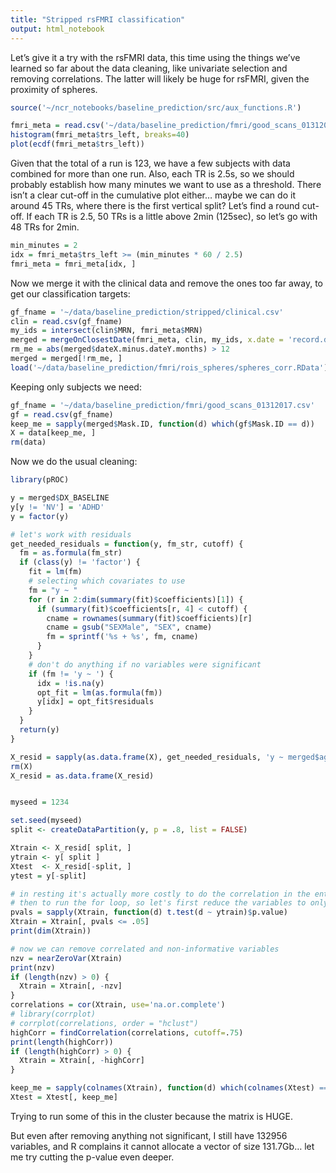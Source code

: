 ```yaml
---
title: "Stripped rsFMRI classification"
output: html_notebook
---
```


Let's give it a try with the rsFMRI data, this time using the things we've learned so far about the data cleaning, like univariate selection and removing correlations. The latter will likely be huge for rsFMRI, given the proximity of spheres.

```r
source('~/ncr_notebooks/baseline_prediction/src/aux_functions.R')

fmri_meta = read.csv('~/data/baseline_prediction/fmri/good_scans_01312017.csv')
histogram(fmri_meta$trs_left, breaks=40)
plot(ecdf(fmri_meta$trs_left))
```

Given that the total of a run is 123, we have a few subjects with data combined for more than one run. Also, each TR is 2.5s, so we should probably establish how many minutes we want to use as a threshold. There isn't a clear cut-off in the cumulative plot either... maybe we can do it around 45 TRs, where there is the first vertical split? Let's find a round cut-off. If each TR is 2.5, 50 TRs is a little above 2min (125sec), so let's go with 48 TRs for 2min.

```r
min_minutes = 2
idx = fmri_meta$trs_left >= (min_minutes * 60 / 2.5)
fmri_meta = fmri_meta[idx, ]
```

Now we merge it with the clinical data and remove the ones too far away, to get our classification targets:

```r
gf_fname = '~/data/baseline_prediction/stripped/clinical.csv'
clin = read.csv(gf_fname)
my_ids = intersect(clin$MRN, fmri_meta$MRN)
merged = mergeOnClosestDate(fmri_meta, clin, my_ids, x.date = 'record.date.collected...Scan')
rm_me = abs(merged$dateX.minus.dateY.months) > 12
merged = merged[!rm_me, ]
load('~/data/baseline_prediction/fmri/rois_spheres/spheres_corr.RData')
```

Keeping only subjects we need:

```r
gf_fname = '~/data/baseline_prediction/fmri/good_scans_01312017.csv'
gf = read.csv(gf_fname)
keep_me = sapply(merged$Mask.ID, function(d) which(gf$Mask.ID == d))
X = data[keep_me, ]
rm(data)
```

Now we do the usual cleaning:

```r
library(pROC)

y = merged$DX_BASELINE
y[y != 'NV'] = 'ADHD'
y = factor(y)

# let's work with residuals
get_needed_residuals = function(y, fm_str, cutoff) {
  fm = as.formula(fm_str)
  if (class(y) != 'factor') {
    fit = lm(fm)
    # selecting which covariates to use
    fm = "y ~ "
    for (r in 2:dim(summary(fit)$coefficients)[1]) {
      if (summary(fit)$coefficients[r, 4] < cutoff) {
        cname = rownames(summary(fit)$coefficients)[r]
        cname = gsub("SEXMale", "SEX", cname)
        fm = sprintf('%s + %s', fm, cname)
      }
    }
    # don't do anything if no variables were significant
    if (fm != 'y ~ ') {
      idx = !is.na(y)
      opt_fit = lm(as.formula(fm))
      y[idx] = opt_fit$residuals
    }
  }
  return(y)
}

X_resid = sapply(as.data.frame(X), get_needed_residuals, 'y ~ merged$age + I(merged$age^2) + merged$SEX', .1)
rm(X)
X_resid = as.data.frame(X_resid)


myseed = 1234

set.seed(myseed)
split <- createDataPartition(y, p = .8, list = FALSE)

Xtrain <- X_resid[ split, ]
ytrain <- y[ split ]
Xtest  <- X_resid[-split, ]
ytest = y[-split]

# in resting it's actually more costly to do the correlation in the entire set of variables
# then to run the for loop, so let's first reduce the variables to only the univariate ones
pvals = sapply(Xtrain, function(d) t.test(d ~ ytrain)$p.value)
Xtrain = Xtrain[, pvals <= .05]
print(dim(Xtrain))

# now we can remove correlated and non-informative variables
nzv = nearZeroVar(Xtrain)
print(nzv)
if (length(nzv) > 0) {
  Xtrain = Xtrain[, -nzv]
}
correlations = cor(Xtrain, use='na.or.complete')
# library(corrplot)
# corrplot(correlations, order = "hclust")
highCorr = findCorrelation(correlations, cutoff=.75)
print(length(highCorr))
if (length(highCorr) > 0) {
  Xtrain = Xtrain[, -highCorr]
}

keep_me = sapply(colnames(Xtrain), function(d) which(colnames(Xtest) == d))
Xtest = Xtest[, keep_me]
```


Trying to run some of this in the cluster because the matrix is HUGE.

But even after removing anything not significant, I still have 132956 variables, and R complains it cannot allocate a vector of size 131.7Gb...  let me try cutting the p-value even deeper.